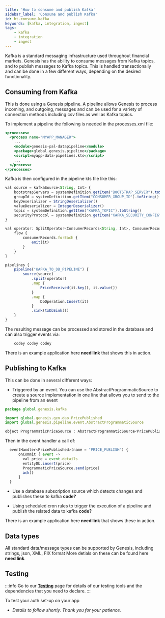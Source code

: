 ```yaml
---
title: 'How to consume and publish Kafka'
sidebar_label: 'Consume and publish Kafka'
id: ht-consume-kafka
keywords: [kafka, integration, ingest]
tags:
    - kafka
    - integration
    - ingest
---
```





Kafka is a standard messaging infrastructure used throughout financial markets.  Genesis has the ability to consume messages from Kafka topics, and to publish messages to Kafka topics.  This is handled transactionally and can be done in a few different ways, depending on the desired functionality.

## Consuming from Kafka
This is done using a Genesis pipeline.  A pipeline allows Genesis to process incoming, and outgoing, messages and can be used for a variety of connection methods including csv files as well as Kafka topics.

To implement a pipeline the following is needed in the processes.xml file:
```jsx
<processes>
  <process name="MYAPP_MANAGER">
    ...
    <module>genesis-pal-datapipeline</module>
    <package>global.genesis.pipeline</package>
    <script>myapp-data-pipelines.kts</script>
    ...
  </process>
</processes>
```

Kafka is then configured in the pipeline kts file like this:

```jsx
val source = kafkaSource<String, Int> {
    bootstrapServers = systemDefinition.getItem("BOOTSTRAP_SERVER").toString()
    groupId = systemDefinition.getItem("CONSUMER_GROUP_ID").toString()
    keyDeserializer = StringDeserializer()
    valueDeserializer = IntegerDeserializer()
    topic = systemDefinition.getItem("KAFKA_TOPIC").toString()
    securityProtocol = systemDefinition.getItem("KAFKA_SECURITY_CONFIG").toString()
}

val operator: SplitOperator<ConsumerRecords<String, Int>, ConsumerRecord<String, Int>> = SplitOperator { consumerRecords ->
    flow {
        consumerRecords.forEach {
            emit(it)
        }
    }
}

pipelines {
    pipeline("KAFKA_TO_DB_PIPELINE") {
        source(source)
            .split(operator)
            .map {
                PriceReceived(it.key(), it.value())
            }
            .map {
                DbOperation.Insert(it)
            }
            .sink(txDbSink())
    }
}
```

The resulting message can be processed and stored in the database and can also trigger events via:
```jsx
    codey codey codey
```

There is an example application here __need link__ that shows this in action.

## Publishing to Kafka
This can be done in several different ways:
- Triggered by an event.  You can use the AbstractProgrammaticSource to create a source implementation in one line that allows you to send to the pipeline from an event
```jsx
package global.genesis.kafka

import global.genesis.gen.dao.PricePublished
import global.genesis.pipeline.event.AbstractProgrammaticSource

object ProgrammaticPriceSource : AbstractProgrammaticSource<PricePublished>()
```
Then in the event handler a call of:
```jsx
  eventHandler<PricePublished>(name = "PRICE_PUBLISH") {
      onCommit { event ->
        val price = event.details
        entityDb.insert(price)
        ProgrammaticPriceSource.send(price)
        ack()
      }
  }
```


- Use a database subscription source which detects changes and publishes these to kafka
__code?__

- Using scheduled cron rules to trigger the execution of a pipeline and publish the related data to kafka
__code?__

There is an example application here __need link__ that shows these in action.

## Data types
All standard data/message types can be supported by Genesis, including strings, json, XML, FIX format
More detials on these can be found here __need link__.


## Testing


:::info
Go to our [**Testing**](/how-to/ht-prepare-test/) page for details of our testing tools and the dependencies that you need to declare.
:::

To test your auth set-up  on your app:

- *Details to follow shortly. Thank you for your patience.*


